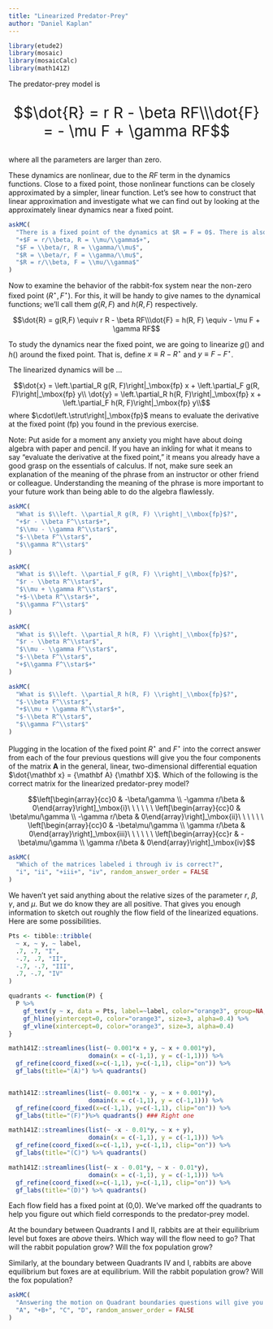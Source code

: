 ```yaml
---
title: "Linearized Predator-Prey"
author: "Daniel Kaplan"
---
```


```r
library(etude2)
library(mosaic)
library(mosaicCalc)
library(math141Z)
```


The predator-prey model is 
<div style="font-size: 30px; text-align:center;">
$$\dot{R} = r R - \beta RF\\\dot{F} = - \mu F + \gamma RF$$ 
</div> where all the parameters are larger than zero.

These dynamics are nonlinear, due to the $R F$ term in the dynamics functions. Close to a fixed point, those nonlinear functions can be closely approximated by a simpler, linear function. Let's see how to construct that linear approximation and investigate what we can find out by looking at the approximately linear dynamics near a fixed point.



```r
askMC(
  "There is a fixed point of the dynamics at $R = F = 0$. There is also another fixed point. Where is it?",
  "+$F = r/\\beta, R = \\mu/\\gamma$+",
  "$F = \\beta/r, R = \\gamma/\\mu$",
  "$R = \\beta/r, F = \\gamma/\\mu$",
  "$R = r/\\beta, F = \\mu/\\gamma$"
)
```

Now to examine the behavior of the rabbit-fox system near the non-zero fixed point $(R^\star, F^\star)$. For this, it will be handy to give names to the dynamical functions; we'll call them $g(R, F)$ and $h(R, F)$ respectively.

$$\dot{R} = g(R,F) \equiv r R - \beta RF\\\dot{F} = h(R, F) \equiv - \mu F + \gamma RF$$

To study the dynamics near the fixed point, we are going to linearize $g()$ and $h()$ around the fixed point. That is, define $x \equiv R - R^\star$ and $y \equiv F - F^\star$.

The linearized dynamics will be ...

$$\dot{x} = \left.\partial_R g(R, F)\right|_\mbox{fp} x + \left.\partial_F g(R, F)\right|_\mbox{fp} y\\
\dot{y} = \left.\partial_R h(R, F)\right|_\mbox{fp} x + \left.\partial_F h(R, F)\right|_\mbox{fp} y\\$$ where $\cdot\left.\strut\right|_\mbox{fp}$ means to evaluate the derivative at the fixed point (fp) you found in the previous exercise.

Note: Put aside for a moment any anxiety you might have about doing algebra with paper and pencil. If you have an inkling for what it means to say "evaluate the derivative at the fixed point," it means you already have a good grasp on the essentials of calculus. If not, make sure seek an explanation of the meaning of the phrase from an instructor or other friend or colleague. Understanding the meaning of the phrase is more important to your future work than being able to do the algebra flawlessly.

```r
askMC(
  "What is $\\left. \\partial_R g(R, F) \\right|_\\mbox{fp}$?",
  "+$r - \\beta F^\\star$+",
  "$\\mu - \\gamma R^\\star$",
  "$-\\beta F^\\star$",
  "$\\gamma R^\\star$"
)
```

```r
askMC(
  "What is $\\left. \\partial_F g(R, F) \\right|_\\mbox{fp}$?",
  "$r - \\beta R^\\star$",
  "$\\mu + \\gamma R^\\star$",
  "+$-\\beta R^\\star$+",
  "$\\gamma F^\\star$"
)
```

```r
askMC(
  "What is $\\left. \\partial_R h(R, F) \\right|_\\mbox{fp}$?",
  "$r - \\beta R^\\star$",
  "$\\mu - \\gamma F^\\star$",
  "$-\\beta F^\\star$",
  "+$\\gamma F^\\star$+"
)
```

```r
askMC(
  "What is $\\left. \\partial_R h(R, F) \\right|_\\mbox{fp}$?",
  "$-\\beta F^\\star$",
  "+$\\mu + \\gamma R^\\star$+",
  "$-\\beta R^\\star$",
  "$\\gamma F^\\star$"
)
```

Plugging in the location of the fixed point $R^\star$ and $F^\star$ into the correct answer from each of the four previous questions will give you the four components of the matrix $\mathbf A$ in the general, linear, two-dimensional differential equation $\dot{\mathbf x} = {\mathbf A} {\mathbf X}$. Which of the following is the correct matrix for the linearized predator-prey model?

$$\left[\begin{array}{cc}0 & -\beta/\gamma \\ -\gamma r/\beta & 0\end{array}\right]_\mbox{i}\ \ \ \ \ \ \left[\begin{array}{cc}0 & \beta\mu/\gamma \\ -\gamma r/\beta & 0\end{array}\right]_\mbox{ii}\ \ \ \ \ \ \left[\begin{array}{cc}0 & -\beta\mu/\gamma \\ \gamma r/\beta & 0\end{array}\right]_\mbox{iii}\ \ \ \ \ \ \left[\begin{array}{cc}r & -\beta\mu/\gamma \\ \gamma r/\beta & 0\end{array}\right]_\mbox{iv}$$

```r
askMC(
  "Which of the matrices labeled i through iv is correct?",
  "i", "ii", "+iii+", "iv", random_answer_order = FALSE
)
```

We haven't yet said anything about the relative sizes of the parameter $r$, $\beta$, $\gamma$, and $\mu$. But we do know they are all positive. That gives you enough information to sketch out roughly the flow field of the linearized equations. Here are some possibilities.

```r
Pts <- tibble::tribble(
  ~ x, ~ y, ~ label,
  .7, .7, "I",
  -.7, .7, "II",
  -.7, -.7, "III",
  .7, -.7, "IV"
)

quadrants <- function(P) {
  P %>%
    gf_text(y ~ x, data = Pts, label=~label, color="orange3", group=NA,  alpha=0.4, size=20) %>%
    gf_hline(yintercept=0, color="orange3", size=3, alpha=0.4) %>%
    gf_vline(xintercept=0, color="orange3", size=3, alpha=0.4)
}

math141Z::streamlines(list(~ 0.001*x + y, ~ x + 0.001*y),
                      domain(x = c(-1,1), y = c(-1,1))) %>%
  gf_refine(coord_fixed(x=c(-1,1), y=c(-1,1), clip="on")) %>%
  gf_labs(title="(A)") %>% quadrants()


math141Z::streamlines(list(~ 0.001*x - y, ~ x + 0.001*y),
                      domain(x = c(-1,1), y = c(-1,1))) %>%
  gf_refine(coord_fixed(x=c(-1,1), y=c(-1,1), clip="on")) %>%
  gf_labs(title="(F)")%>% quadrants() ### Right one

math141Z::streamlines(list(~ -x - 0.01*y, ~ x + y),
                      domain(x = c(-1,1), y = c(-1,1))) %>%
  gf_refine(coord_fixed(x=c(-1,1), y=c(-1,1), clip="on")) %>%
  gf_labs(title="(C)") %>% quadrants()

math141Z::streamlines(list(~ x - 0.01*y, ~ x - 0.01*y),
                      domain(x = c(-1,1), y = c(-1,1))) %>%
  gf_refine(coord_fixed(x=c(-1,1), y=c(-1,1), clip="on")) %>%
  gf_labs(title="(D)") %>% quadrants()

```

Each flow field has a fixed point at (0,0). We've marked off the quadrants to help you figure out which field corresponds to the predator-prey model.

At the boundary between Quadrants I and II, rabbits are at their equilibrium level but foxes are *above* theirs. Which way will the flow need to go? That will the rabbit population grow? Will the fox population grow?

Similarly, at the boundary between Quadrants IV and I, rabbits are above equilibrium but foxes are at equilibrium. Will the rabbit population grow? Will the fox population?

```r
askMC(
  "Answering the motion on Quadrant boundaries questions will give you enough information to deduce which flow pattern is correct. Which is it?",
  "A", "+B+", "C", "D", random_answer_order = FALSE
)
```
